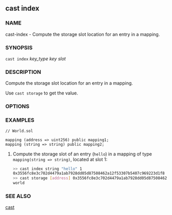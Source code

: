 
## cast index

### NAME

cast-index - Compute the storage slot location for an entry in a mapping.

### SYNOPSIS

`cast index` _key_type_ _key_ _slot_

### DESCRIPTION

Compute the storage slot location for an entry in a mapping.

Use `cast storage` to get the value.

### OPTIONS

<CommonOptions />

### EXAMPLES

```solidity
// World.sol

mapping (address => uint256) public mapping1;
mapping (string => string) public mapping2;
```

1. Compute the storage slot of an entry (`hello`) in a mapping of type `mapping(string => string)`, located at slot 1:
   ```sh
   >> cast index string "hello" 1
   0x3556fc8e3c702d4479a1ab7928dd05d87508462a12f53307b5407c969223d1f8
   >> cast storage [address] 0x3556fc8e3c702d4479a1ab7928dd05d87508462a12f53307b5407c969223d1f8
   world
   ```

### SEE ALSO

[cast](/cast/reference/overview)
